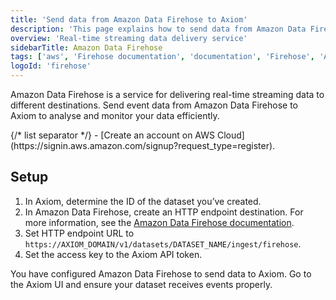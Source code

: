 ```yaml
---
title: 'Send data from Amazon Data Firehose to Axiom'
description: 'This page explains how to send data from Amazon Data Firehose to Axiom.'
overview: 'Real-time streaming data delivery service'
sidebarTitle: Amazon Data Firehose
tags: ['aws', 'Firehose documentation', 'documentation', 'Firehose', 'Axiom', 'container logging', 'fluentd', 'fluentbit', 'real-time analysis']
logoId: 'firehose'
---
```



Amazon Data Firehose is a service for delivering real-time streaming data to different destinations. Send event data from Amazon Data Firehose to Axiom to analyse and monitor your data efficiently.

<AwsDisclaimer />

<Prerequisites />
{/* list separator */}
- [Create an account on AWS Cloud](https://signin.aws.amazon.com/signup?request_type=register).

## Setup

1. In Axiom, determine the ID of the dataset you’ve created.
1. In Amazon Data Firehose, create an HTTP endpoint destination. For more information, see the [Amazon Data Firehose documentation](https://docs.aws.amazon.com/firehose/latest/dev/create-destination.html#create-destination-http).
1. Set HTTP endpoint URL to `https://AXIOM_DOMAIN/v1/datasets/DATASET_NAME/ingest/firehose`.
    <ReplaceDomain />
    <ReplaceDataset />
1. Set the access key to the Axiom API token.

You have configured Amazon Data Firehose to send data to Axiom. Go to the Axiom UI and ensure your dataset receives events properly.

